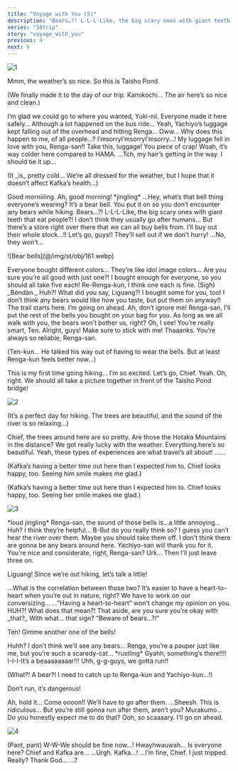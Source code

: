 ```yaml
---
title: "Voyage with You (5)"
description: "Bears…?! L-L-L-Like, the big scary ones with giant teeth that eat people?!"
series: "18trip"
story: "voyage_with_you"
previous: 4
next: 6
---
```



<Divider loc="Nagano, Kamikochi - Taisho Pond Bridge" />

![1](1.jpg)

<Bubble character="Kafka">
Mmm, the weather’s so nice. So this is Taisho Pond.
</Bubble>

<Bubble character="Yukikaze">
<p class="t">(We finally made it to the day of our trip. Kamikochi… The air here’s so nice and clean.)</p>
</Bubble>

<Bubble mc>
I’m glad we could go to where you wanted, Yuki-nii. Everyone made it here safely… Although a lot happened on the bus ride…
</Bubble>

<Bubble character="Yukikaze">
Yeah, Yachiyo’s luggage kept falling out of the overhead and hitting Renga…
</Bubble>

<Bubble character="Renga">
Oww… Why does this happen to me, of all people…?
</Bubble>

<Bubble character="Yachiyo">
I’msorryI’msorryI’msorry…! My luggage fell in love with you, Renga-san!! Take this, luggage! You piece of crap!
</Bubble>

<Bubble character="Ten">
Woah, it’s way colder here compared to HAMA.
</Bubble>

<Bubble character="Liguang">
…Tch, my hair’s getting in the way. I should tie it up…
</Bubble>

<Bubble mc>
<p class="t">(It _is_ pretty cold… We’re all dressed for the weather, but I hope that it doesn’t affect Kafka’s health…)</p>
</Bubble>

<Bubble character="Hiker">
Good morniiiing.
</Bubble>

<Bubble mc>
Ah, good morning!
</Bubble>

<Narration>
&ast;jingling&ast;
</Narration>

<Bubble character="Renga">
…Hey, what’s that bell thing everyone’s wearing?
</Bubble>

<Bubble character="Kafka">
It’s a bear bell. You put it on so you don’t encounter any bears while hiking.
</Bubble>

<Bubble character="Renga">
Bears…?! L-L-L-Like, the big scary ones with giant teeth that eat people?!
</Bubble>

<Bubble mc>
I don’t think they usually go after humans… But there’s a store right over there that we can all buy bells from.
</Bubble>

<Bubble character="Renga">
I’ll buy out their whole stock…!! Let’s go, guys!! They’ll sell out if we don’t hurry!
</Bubble>

<Bubble character="Liguang">
…No, they won’t…
</Bubble>

<Divider timeskip />

<p class="obj">![Bear bells](@/img/st/obj/161.webp)</p>

<Bubble character="Yachiyo">
Everyone bought different colors… They’re like idol image colors…
</Bubble>

<Bubble character="Renga">
Are you sure you’re all good with just one?! I bought enough for everyone, so you should all take five each!
</Bubble>

<Bubble mc>
Re-Renga-kun, I think one each is fine.
</Bubble>

<Bubble character="Liguang">
(Sigh) _Bèndàn._
</Bubble>

<Bubble character="Renga">
Huh?! What did you say, Liguang?! I bought some for you, too! I don’t think any bears would like how you taste, but put them on anyway!!
</Bubble>

<Bubble character="Liguang">
The trail starts here. I’m going on ahead.
</Bubble>

<Bubble character="Renga">
Ah, don’t ignore me!
</Bubble>

<Bubble character="Ten">
Renga-san, I’ll put the rest of the bells you bought on your bag for you. As long as we all walk with you, the bears won’t bother us, right?
</Bubble>

<Bubble character="Renga">
Oh, I see! You’re really smart, Ten. Alright, guys! Make sure to stick with me!
</Bubble>

<Bubble character="Ten">
Thaaanks. You’re always so reliable, Renga-san.
</Bubble>

<Bubble mc>
<p class="t">(Ten-kun… He talked his way out of having to wear the bells. But at least Renga-kun feels better now…)</p>
</Bubble>

<Bubble character="Kafka">
This is my first time going hiking… I’m so excited. Let’s go, Chief.
</Bubble>

<Bubble mc>
Yeah. Oh, right. We should all take a picture together in front of the Taisho Pond bridge!
</Bubble>

<Divider loc="Nagano, Kamikochi - Hiking Trail" />

![2](2.jpg)

<Bubble character="Yukikaze">
<p class="t">(It’s a perfect day for hiking. The trees are beautiful, and the sound of the river is so relaxing…)</p>
</Bubble>

<Bubble character="Kafka">
Chief, the trees around here are so pretty. Are those the Hotaka Mountains in the distance?
</Bubble>

<Bubble mc>
We got really lucky with the weather. Everything here’s so beautiful.
</Bubble>

<Bubble character="Kafka">
Yeah, these types of experiences are what travel’s all about!
</Bubble>

<Bubble character="Yukikaze">
……

<Diff g="m"><p class="t">(Kafka’s having a better time out here than I expected him to. Chief looks happy, too. Seeing him smile makes me glad.)</p></Diff>
<Diff g="f"><p class="t">(Kafka’s having a better time out here than I expected him to. Chief looks happy, too. Seeing her smile makes me glad.)</p></Diff>
</Bubble>

<Divider timeskip />

![3](3.jpg)

<Narration>
&ast;loud jingling&ast;
</Narration>

<Bubble character="Yachiyo">
Renga-san, the sound of those bells is…a little annoying…
</Bubble>

<Bubble character="Renga">
Huh? I think they’re helpful… B-But do you really think so? I guess you can’t hear the river over them.
</Bubble>

<Bubble character="Ten">
Maybe you should take them off. I don’t think there are gonna be any bears around here. Yachiyo-san will thank you for it. You’re nice and considerate, right, Renga-san?
</Bubble>

<Bubble character="Renga">
Urk… Then I’ll just leave three on.

Liguang! Since we’re out hiking, let’s talk a little!
</Bubble>

<Bubble character="Liguang">
…What is the correlation between those two?
</Bubble>

<Bubble character="Renga">
It’s easier to have a heart-to-heart when you’re out in nature, right? We have to work on our conversizing…
</Bubble>

<Bubble character="Liguang">
…”Having a heart-to-heart” won’t change my opinion on you.
</Bubble>

<Bubble character="Renga">
HUH?! What does that mean?!
</Bubble>

<Bubble character="Liguang">
That aside, are you sure you’re okay with _that?_
</Bubble>

<Bubble character="Renga">
With what… that sign? “Beware of bears…?!”

Ten! Gimme another one of the bells!
</Bubble>

<Bubble character="Yachiyo">
Huhh? I don’t think we’ll see any bears… Renga, you’re a pauper just like me, but you’re such a scaredy-cat…
</Bubble>

<Narration>
&ast;rustling&ast;
</Narration>

<Bubble character="Yachiyo">
Gyahh, something’s there!!!! I-I-I-It’s a beaaaaaaaar!!!
</Bubble>

<Bubble character="Renga">
Uhh, g-g-guys, we gotta run!!
</Bubble>

<Bubble mc>
<p class="t">(What?! A bear?! I need to catch up to Renga-kun and Yachiyo-kun…!)</p>

Don’t run, it’s dangerous!
</Bubble>

<Bubble character="Kafka">
Ah, hold it… Come oooon!!
</Bubble>

<Bubble character="Yukikaze">
We’ll have to go after them.
</Bubble>

<Bubble character="Ten">
…Sheesh.
</Bubble>

<Bubble character="Liguang">
This is ridiculous…
</Bubble>

<Bubble character="Ten">
But you’re still gonna run after them, aren’t you?
</Bubble>

<Bubble character="Liguang">
Murakumo… Do you honestly expect me to do that?
</Bubble>

<Bubble character="Ten">
Ooh, so scaaaary. I’ll go on ahead.
</Bubble>

<Divider timeskip />

![4](4.jpg)

<Bubble character="Renga">
(Pant, pant) W-W-We should be fine now…!
</Bubble>

<Bubble character="Yachiyo">
Hwayhwauwah…
</Bubble>

<Bubble character="Yukikaze">
Is everyone here? Chief and Kafka are…
</Bubble>

<Bubble character="Kafka">
…Urgh.
</Bubble>

<Bubble mc>
Kafka…!
</Bubble>

<Bubble character="Kafka">
…I’m fine, Chief. I just tripped.
</Bubble>

<Bubble mc>
Really? Thank God…
</Bubble>

<Bubble character="Yukikaze">
…?
</Bubble>

